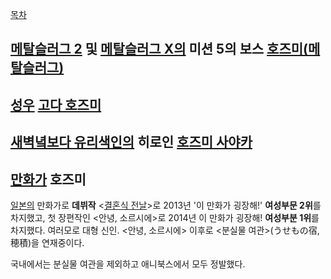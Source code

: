 [[목차]]

== [[메탈슬러그 2]] 및 [[메탈슬러그 X]]의 미션 5의 보스 [[호즈미(메탈슬러그)]] ==
== [[성우]] [[고다 호즈미]] ==
== [[새벽녘보다 유리색인]]의 히로인 [[호즈미 사야카]] ==
== [[만화가]]  호즈미 ==
[[일본]]의 만화가로  '''데뷔작'''  <[[결혼식 전날]]>로 2013년 '이 만화가 굉장해!'  '''여성부문 2위'''를 차지했고, 첫 장편작인 <안녕, 소르시에>로 2014년 이 만화가 굉장해!  '''여성부분 1위'''를 차지했다. 여러모로 대형 신인. <안녕, 소르시에> 이후로 <분실물 여관>(うせもの宿, 穂積)을 연재중이다.

국내에서는 분실물 여관을 제외하고 애니북스에서 모두 정발했다.
